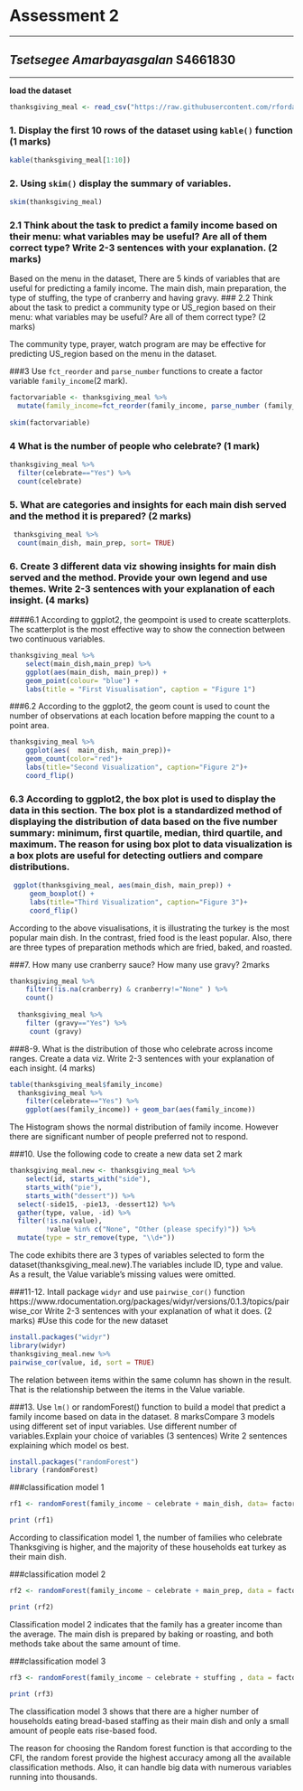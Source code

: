 
# Assessment 2

------------------------------------------------------------------------------------------------------------------------------------------------------------------------

## *Tsetsegee Amarbayasgalan* **S4661830**

------------------------------------------------------------------------------------------------------------------------------------------------------------------------

**load the dataset**
```r
thanksgiving_meal <- read_csv("https://raw.githubusercontent.com/rfordatascience/tidytuesday/master/data/2018/2018-11-20/thanksgiving_meals.csv")
```

### 1. Display the first 10 rows of the dataset using `kable()` function (1 marks)
```r
kable(thanksgiving_meal[1:10])
```

### 2. Using `skim()` display the summary of variables.
```r
skim(thanksgiving_meal)
```

### 2.1 Think about the task to predict a family income based on their menu: what variables may be useful? Are all of them correct type? Write 2-3 sentences with your explanation. (2 marks)
Based on the menu in the dataset, There are 5 kinds of variables that are useful for predicting a family income. The main dish, main preparation, the type of stuffing, the type of cranberry and having gravy. 
### 2.2 Think about the task to predict a community type or US_region based on their menu: what variables may be useful? Are all of them correct type? (2 marks)

The community type, prayer, watch program are may be effective for predicting  US_region based on the menu in the dataset.

###3 Use `fct_reorder` and `parse_number` functions to create a factor variable `family_income`(2 mark).
```r
factorvariable <- thanksgiving_meal %>%
  mutate(family_income=fct_reorder(family_income, parse_number (family_income)))
  
skim(factorvariable)
```
### 4 What is the number of people who celebrate? (1 mark)
 
```r
thanksgiving_meal %>%
  filter(celebrate=="Yes") %>%
  count(celebrate)
```

### 5. What are categories and insights for each main dish served and the method it is prepared? (2 marks)
```r
 thanksgiving_meal %>%
  count(main_dish, main_prep, sort= TRUE)
```

### 6. Create 3 different data viz showing insights for main dish served and the method. Provide your own legend and use themes. Write 2-3 sentences with your explanation of each insight. (4 marks)

####6.1 According to ggplot2, the geompoint is used to create scatterplots. The scatterplot is the most effective way to show the connection between two continuous variables.
```r
thanksgiving_meal %>%
    select(main_dish,main_prep) %>%
    ggplot(aes(main_dish, main_prep)) +
    geom_point(colour= "blue") +
    labs(title = "First Visualisation", caption = "Figure 1")
```
  
###6.2 According to the ggplot2, the geom count is used to count the number of observations at each location before mapping the count to a point area.
  
```r
thanksgiving_meal %>%
    ggplot(aes(  main_dish, main_prep))+
    geom_count(color="red")+
    labs(title="Second Visualization", caption="Figure 2")+
    coord_flip()
```

### 6.3 According to ggplot2, the box plot is used to display the data in this section. The box plot is a standardized  method of displaying the distribution of data based on the five number summary: minimum, first quartile, median, third quartile, and maximum. The reason for using box plot to data visualization is a box plots are useful for detecting outliers  and compare distributions.
 
```r
 ggplot(thanksgiving_meal, aes(main_dish, main_prep)) +
     geom_boxplot() +
     labs(title="Third Visualization", caption="Figure 3")+
     coord_flip()
```
  
According to the above visualisations, it is illustrating the turkey is the most popular main dish. In the contrast, fried food is the least popular. Also, there are three types of preparation methods which are fried, baked, and roasted. 
  
###7. How many use cranberry sauce? How many use gravy? 2marks
  
```r
thanksgiving_meal %>%
    filter(!is.na(cranberry) & cranberry!="None" ) %>%
    count()
  
  thanksgiving_meal %>%
    filter (gravy=="Yes") %>%
     count (gravy)
```
  
  
###8-9. What is the distribution of those who celebrate across income ranges. Create a data viz. Write 2-3 sentences with your explanation of each insight. (4 marks)
  
```r
table(thanksgiving_meal$family_income)
  thanksgiving_meal %>%
    filter(celebrate=="Yes") %>%
    ggplot(aes(family_income)) + geom_bar(aes(family_income))
```
  
The Histogram shows the normal distribution of family income. However there are significant number of people preferred not to respond.
  
###10. Use the following code to create a new data set 2 mark
  
```r
thanksgiving_meal.new <- thanksgiving_meal %>%
    select(id, starts_with("side"),
    starts_with("pie"),
    starts_with("dessert")) %>%
  select(-side15, -pie13, -dessert12) %>%
  gather(type, value, -id) %>%
  filter(!is.na(value),
         !value %in% c("None", "Other (please specify)")) %>%
  mutate(type = str_remove(type, "\\d+"))
```
  
 The code exhibits there are 3 types of variables selected to form the dataset(thanksgiving_meal.new).The variables include ID, type and value. As a result, the Value variable's missing values were omitted. 
   
###11-12. Intall package `widyr` and use `pairwise_cor()` function https://www.rdocumentation.org/packages/widyr/versions/0.1.3/topics/pairwise_cor Write 2-3 sentences with your explanation of what it does. (2 marks)
#Use this code for the new dataset

```r
install.packages("widyr")
library(widyr)
thanksgiving_meal.new %>%
pairwise_cor(value, id, sort = TRUE)
```
The relation between items within the same column has shown in the result. That is the relationship between the items in the Value variable. 

###13. Use `lm()` or randomForest() function to build a model that predict a family income based on data in the dataset. 8 marksCompare 3 models using different set of input variables. Use different number of variables.Explain your choice of variables (3 sentences) Write 2 sentences explaining which model os best.

```r
install.packages("randomForest")
library (randomForest)

```

###classification model 1

```r
rf1 <- randomForest(family_income ~ celebrate + main_dish, data= factorvariable, na.action=na.omit)

print (rf1)
```

According to classification model 1, the number of families who celebrate Thanksgiving is higher, and the majority of these households eat turkey as their main dish. 

###classification model 2

```r
rf2 <- randomForest(family_income ~ celebrate + main_prep, data = factorvariable, na.action = na.omit)

print (rf2)
```

Classification model 2 indicates that the family has a greater income than the average. The main dish is prepared by baking or roasting, and both methods take about the same amount of time.

###classification model 3

```r
rf3 <- randomForest(family_income ~ celebrate + stuffing , data = factorvariable, na.action = na.omit)

print (rf3)
```

The classification model 3 shows that there are a higher number of households eating bread-based staffing as their main dish and only a small amount of people eats rise-based food.

The reason for choosing the Random forest function is that according to the CFI, the random forest provide the highest accuracy among all the available classification methods. Also, it can handle big data with numerous variables running into thousands.


